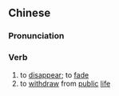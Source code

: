 {{also|隐退}}
==Chinese==
{{zh-forms|s=隐退}}

===Pronunciation===
{{zh-pron
|m=yǐntuì
|c=jan2 teoi3
|cat=v
}}

===Verb===
{{zh-verb}}

# to [[disappear]]; to [[fade]]
# to [[withdraw]] from [[public]] [[life]]